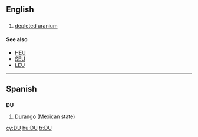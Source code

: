 {{also|Appendix:Variations of "du"}}
==English==

==={{initialism}}===
{{en-noun|-}}

# [[depleted uranium]]

====See also====
* [[HEU]]
* [[SEU]]
* [[LEU]]

----

==Spanish==

==={{abbreviation|Spanish}}===
'''DU'''

# [[Durango]] (Mexican state)

[[cy:DU]]
[[hu:DU]]
[[tr:DU]]